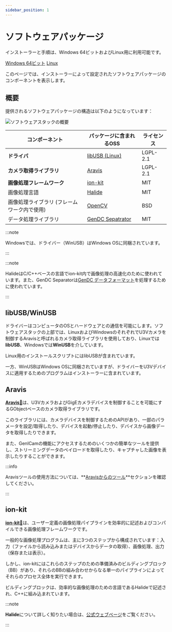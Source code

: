 ```yaml
---
sidebar_position: 1
---
```


# ソフトウェアパッケージ


<div class="jsx-section">
<p>
インストーラーと手順は、Windows 64ビットおよびLinux用に利用可能です。
</p>
<div class="board">


<a class="card on-board" href="windows">Windows 64ビット</a>
<a class="card on-board" href="linux">Linux</a>
</div></div>

このページでは、インストーラーによって設定されたソフトウェアパッケージのコンポーネントを表示します。

## 概要

提供されるソフトウェアパッケージの構造は以下のようになっています：

![ソフトウェアスタックの概要](./img/generic-sw-stack.png)

| コンポーネント | パッケージに含まれるOSS | ライセンス |
| --------   | ------- | ------- |
| **ドライバ** | [libUSB (Linux)](#libusbwinusb) | LGPL-2.1 |
| **カメラ取得ライブラリ** | [Aravis](#aravis) | LGPL-2.1 |
| **画像処理フレームワーク** | [ion-kit](#ion-kit) | MIT |
| 画像処理言語 | [Halide](https://halide-lang.org/) | MIT |
| 画像処理ライブラリ (フレームワーク内で使用) | [OpenCV](https://opencv.org/) | BSD |
| データ処理ライブラリ| [GenDC Sepatrator](https://github.com/Sensing-Dev/GenDC) | MIT |

:::note

Windowsでは、ドライバー（WinUSB）はWindows OSに同梱されています。

:::

:::note

HalideはC/C++ベースの言語でion-kit内で画像処理の高速化のために使われています。また、GenDC Separatorは[GenDC データフォーマット](../lessons/camera.md)を処理するために使われています。

:::

## libUSB/WinUSB

ドライバーはコンピュータのOSとハードウェアとの通信を可能にします。ソフトウェアスタックの上部では、LinuxおよびWindowsのそれぞれでU3Vカメラを制御するAravisと呼ばれるカメラ取得ライブラリを使用しており、Linuxでは**libUSB**、Windowsでは**WinUSB**を介しています。

Linux用のインストールスクリプトにはlibUSBが含まれています。

一方、WinUSBはWindows OSに同梱されていますが、ドライバーをU3Vデバイスに適用するためのプログラムはインストーラーに含まれています。

## Aravis

[**Aravis**&#128279;](https://aravisproject.github.io/aravis/)は、U3VカメラおよびGigEカメラデバイスを制御することを可能にするGObjectベースのカメラ取得ライブラリです。

このライブラリには、カメラデバイスを制御するためのAPIがあり、一部のパラメータを設定/取得したり、デバイスを起動/停止したり、デバイスから画像データを取得したりできます。

また、GenICamの機能にアクセスするためのいくつかの簡単なツールを提供し、ストリーミングデータのペイロードを取得したり、キャプチャした画像を表示したりすることができます。

:::info

Aravisツールの使用方法については、**[Aravisからのツール](../external/aravis/arv-tools.md)**セクションを確認してください。

:::

## ion-kit

[**ion-kit**&#128279;](https://github.com/fixstars/ion-kit)は、ユーザー定義の画像処理パイプラインを効率的に記述およびコンパイルできる画像処理フレームワークです。

一般的な画像処理プログラムは、主に3つのステップから構成されています：入力（ファイルから読み込みまたはデバイスからデータの取得）、画像処理、出力（保存または表示）。

しかし、ion-kitにはこれらのステップのための準備済みのビルディングブロック（BB）があり、それらのBBの組み合わせからなる単一のパイプラインによってそれらのプロセス全体を実行できます。

ビルディングブロックは、効率的な画像処理のための言語であるHalideで記述され、C++に組み込まれています。

:::note

**Halide**について詳しく知りたい場合は、[公式ウェブページ](https://halide-lang.org/)をご覧ください。

:::

